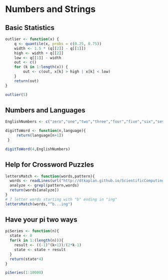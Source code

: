 Numbers and Strings
=====================
## Basic Statistics
```r
outlier <- function(x) {
    q <- quantile(x, probs = c(0.25, 0.75))
    width <- 1.5 * (q[[2]] - q[[1]])
    high <- width + q[[2]]
    low <- q[[1]] - width
    out <- c()
    for (k in 1:length(x)) {
        out <- c(out, x[k] > high | x[k] < low)
    }
    return(out)
}

outlier(5)
```
## Numbers and Languages
```r
EnglishNumbers <- c("zero","one","two","three","four","five","six","seven","eight","nine")

digitToWord <- function(n,language){
     return(language[n+1])
 }

digitToWord(4,EnglishNumbers)
`````````````
## Help for Crossword Puzzles
```r
lettersMatch <- function(words,pattern){
  words <- readLines(url("http://dtkaplan.github.io/ScientificComputing/Syllabus/Daily/Day-07/word_list_moby_crossword-flat/word_list_moby_crossword.flat.txt"))
  analyze <- grepl(pattern,words)
  return(words[analyze])
}
# 7 letter words starting with "b" ending in "ing"
lettersMatch(words,"^b...ing")
```
## Have your pi two ways
```r
piSeries <- function(n){
  state <- 0
  for(k in 1:(length(n))){
    result <- ((-1)^(k+1))/(2*k-1)
    state <- state + result
  }
  return(state*4)
}

piSeries(1:10000)
```

